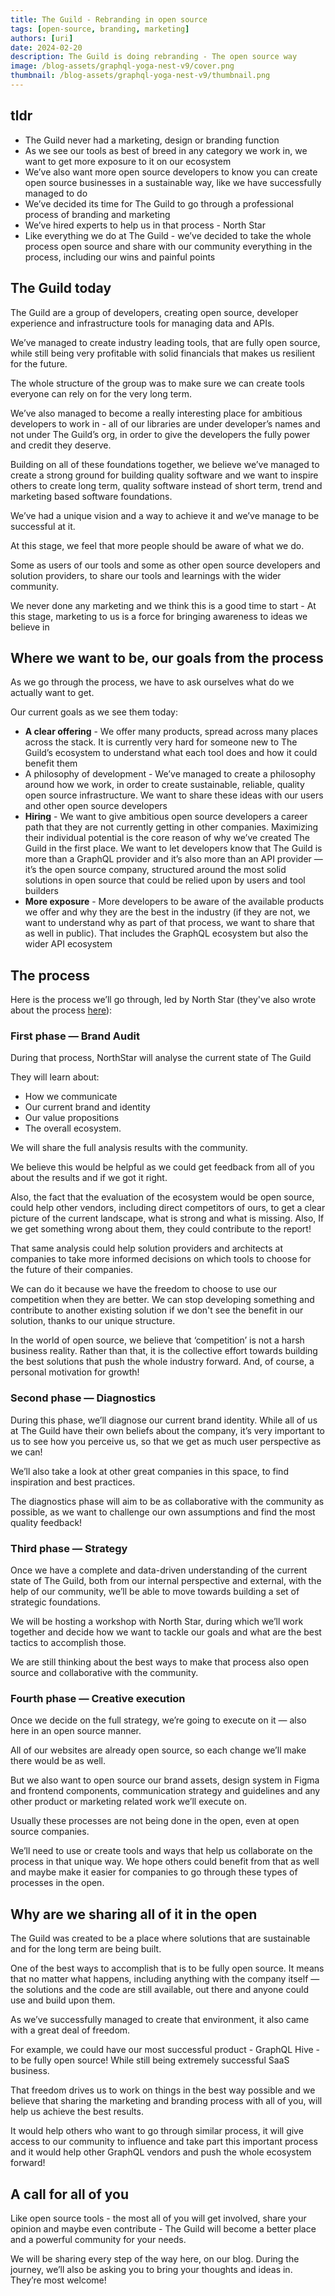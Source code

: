 ```yaml
---
title: The Guild - Rebranding in open source
tags: [open-source, branding, marketing]
authors: [uri]
date: 2024-02-20
description: The Guild is doing rebranding - The open source way
image: /blog-assets/graphql-yoga-nest-v9/cover.png
thumbnail: /blog-assets/graphql-yoga-nest-v9/thumbnail.png
---
```


## tldr

- The Guild never had a marketing, design or branding function
- As we see our tools as best of breed in any category we work in, we want to get more exposure to
  it on our ecosystem
- We’ve also want more open source developers to know you can create open source businesses in a
  sustainable way, like we have successfully managed to do
- We’ve decided its time for The Guild to go through a professional process of branding and
  marketing
- We’ve hired experts to help us in that process - North Star
- Like everything we do at The Guild - we’ve decided to take the whole process open source and share
  with our community everything in the process, including our wins and painful points

## The Guild today

The Guild are a group of developers, creating open source, developer experience and infrastructure
tools for managing data and APIs.

We’ve managed to create industry leading tools, that are fully open source, while still being very
profitable with solid financials that makes us resilient for the future.

The whole structure of the group was to make sure we can create tools everyone can rely on for the
very long term.

We’ve also managed to become a really interesting place for ambitious developers to work in - all of
our libraries are under developer’s names and not under The Guild’s org, in order to give the
developers the fully power and credit they deserve.

Building on all of these foundations together, we believe we’ve managed to create a strong ground
for building quality software and we want to inspire others to create long term, quality software
instead of short term, trend and marketing based software foundations.

We’ve had a unique vision and a way to achieve it and we’ve manage to be successful at it.

At this stage, we feel that more people should be aware of what we do.

Some as users of our tools and some as other open source developers and solution providers, to share
our tools and learnings with the wider community.

We never done any marketing and we think this is a good time to start - At this stage, marketing to
us is a force for bringing awareness to ideas we believe in

## Where we want to be, our goals from the process

As we go through the process, we have to ask ourselves what do we actually want to get.

Our current goals as we see them today:

- **A clear offering** - We offer many products, spread across many places across the stack. It is
  currently very hard for someone new to The Guild’s ecosystem to understand what each tool does and
  how it could benefit them
- A philosophy of development - We’ve managed to create a philosophy around how we work, in order to
  create sustainable, reliable, quality open source infrastructure. We want to share these ideas
  with our users and other open source developers
- **Hiring** - We want to give ambitious open source developers a career path that they are not
  currently getting in other companies. Maximizing their individual potential is the core reason of
  why we’ve created The Guild in the first place. We want to let developers know that The Guild is
  more than a GraphQL provider and it’s also more than an API provider — it’s the open source
  company, structured around the most solid solutions in open source that could be relied upon by
  users and tool builders
- **More exposure** - More developers to be aware of the available products we offer and why they
  are the best in the industry (if they are not, we want to understand why as part of that process,
  we want to share that as well in public). That includes the GraphQL ecosystem but also the wider
  API ecosystem

## The process

Here is the process we’ll go through, led by North Star (they've also wrote about the process
[here](https://www.northstar.cx/blog-detail/the-guild-in-the-wind-of-change-open-source-rebranding-in-public)):

### First phase — Brand Audit

During that process, NorthStar will analyse the current state of The Guild

They will learn about:

- How we communicate
- Our current brand and identity
- Our value propositions
- The overall ecosystem.

We will share the full analysis results with the community.

We believe this would be helpful as we could get feedback from all of you about the results and if
we got it right.

Also, the fact that the evaluation of the ecosystem would be open source, could help other vendors,
including direct competitors of ours, to get a clear picture of the current landscape, what is
strong and what is missing. Also, If we get something wrong about them, they could contribute to the
report!

That same analysis could help solution providers and architects at companies to take more informed
decisions on which tools to choose for the future of their companies.

We can do it because we have the freedom to choose to use our competition when they are better. We
can stop developing something and contribute to another existing solution if we don't see the
benefit in our solution, thanks to our unique structure.

In the world of open source, we believe that ‘competition’ is not a harsh business reality. Rather
than that, it is the collective effort towards building the best solutions that push the whole
industry forward. And, of course, a personal motivation for growth!

### Second phase — Diagnostics

During this phase, we’ll diagnose our current brand identity. While all of us at The Guild have
their own beliefs about the company, it’s very important to us to see how you perceive us, so that
we get as much user perspective as we can!

We’ll also take a look at other great companies in this space, to find inspiration and best
practices.

The diagnostics phase will aim to be as collaborative with the community as possible, as we want to
challenge our own assumptions and find the most quality feedback!

### Third phase — Strategy

Once we have a complete and data-driven understanding of the current state of The Guild, both from
our internal perspective and external, with the help of our community, we’ll be able to move towards
building a set of strategic foundations.

We will be hosting a workshop with North Star, during which we’ll work together and decide how we
want to tackle our goals and what are the best tactics to accomplish those.

We are still thinking about the best ways to make that process also open source and collaborative
with the community.

### Fourth phase — Creative execution

Once we decide on the full strategy, we’re going to execute on it — also here in an open source
manner.

All of our websites are already open source, so each change we’ll make there would be as well.

But we also want to open source our brand assets, design system in Figma and frontend components,
communication strategy and guidelines and any other product or marketing related work we’ll execute
on.

Usually these processes are not being done in the open, even at open source companies.

We’ll need to use or create tools and ways that help us collaborate on the process in that unique
way. We hope others could benefit from that as well and maybe make it easier for companies to go
through these types of processes in the open.

## Why are we sharing all of it in the open

The Guild was created to be a place where solutions that are sustainable and for the long term are
being built.

One of the best ways to accomplish that is to be fully open source. It means that no matter what
happens, including anything with the company itself — the solutions and the code are still
available, out there and anyone could use and build upon them.

As we’ve successfully managed to create that environment, it also came with a great deal of freedom.

For example, we could have our most successful product - GraphQL Hive - to be fully open source!
While still being extremely successful SaaS business.

That freedom drives us to work on things in the best way possible and we believe that sharing the
marketing and branding process with all of you, will help us achieve the best results.

It would help others who want to go through similar process, it will give access to our community to
influence and take part this important process and it would help other GraphQL vendors and push the
whole ecosystem forward!

## A call for all of you

Like open source tools - the most all of you will get involved, share your opinion and maybe even
contribute - The Guild will become a better place and a powerful community for your needs.

We will be sharing every step of the way here, on our blog. During the journey, we’ll also be asking
you to bring your thoughts and ideas in. They’re most welcome!
